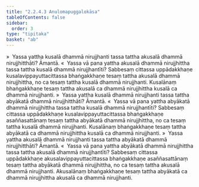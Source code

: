 ```yaml
---
title: "2.2.4.3 Anulomapuggalokāsa"
tableOfContents: false
sidebar:
  order: 3
type: "tipitaka"
basket: "ab"
---
```



<DynamicBreadcrumb />

<Division number="136">

<Paragraph number="589">
»  Yassa yattha kusalā dhammā nirujjhanti tassa tattha akusalā dhammā nirujjhitthāti? Āmantā.
</Paragraph>

<Paragraph number="590">
«  Yassa vā pana yattha akusalā dhammā nirujjhittha tassa tattha kusalā dhammā nirujjhantīti?
</Paragraph>

<Paragraph number="591">
Sabbesaṃ cittassa uppādakkhaṇe kusalavippayuttacittassa bhaṅgakkhaṇe tesaṃ tattha akusalā dhammā nirujjhittha, no ca tesaṃ tattha kusalā dhammā nirujjhanti. Kusalānaṃ bhaṅgakkhaṇe tesaṃ tattha akusalā ca dhammā nirujjhittha kusalā ca dhammā nirujjhanti.
</Paragraph>

<Paragraph number="592">
»  Yassa yattha kusalā dhammā nirujjhanti tassa tattha abyākatā dhammā nirujjhitthāti? Āmantā.
</Paragraph>

<Paragraph number="593">
«  Yassa vā pana yattha abyākatā dhammā nirujjhittha tassa tattha kusalā dhammā nirujjhantīti?
</Paragraph>

<Paragraph number="594">
Sabbesaṃ cittassa uppādakkhaṇe kusalavippayuttacittassa bhaṅgakkhaṇe asaññasattānaṃ tesaṃ tattha abyākatā dhammā nirujjhittha, no ca tesaṃ tattha kusalā dhammā nirujjhanti. Kusalānaṃ bhaṅgakkhaṇe tesaṃ tattha abyākatā ca dhammā nirujjhittha kusalā ca dhammā nirujjhanti.
</Paragraph>

</Division>
<Division number="137">

<Paragraph number="595">
»  Yassa yattha akusalā dhammā nirujjhanti tassa tattha abyākatā dhammā nirujjhitthāti? Āmantā.
</Paragraph>

<Paragraph number="596">
«  Yassa vā pana yattha abyākatā dhammā nirujjhittha tassa tattha akusalā dhammā nirujjhantīti?
</Paragraph>

<Paragraph number="597">
Sabbesaṃ cittassa uppādakkhaṇe akusalavippayuttacittassa bhaṅgakkhaṇe asaññasattānaṃ tesaṃ tattha abyākatā dhammā nirujjhittha, no ca tesaṃ tattha akusalā dhammā nirujjhanti. Akusalānaṃ bhaṅgakkhaṇe tesaṃ tattha abyākatā ca dhammā nirujjhittha akusalā ca dhammā nirujjhanti.
</Paragraph>
</Division>
